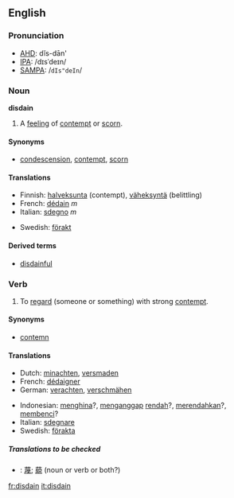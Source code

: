 ==English==

===Pronunciation===
*[[AHD]]: dĭs-dān'
*[[IPA]]: /dɪsˈdeɪn/
*[[SAMPA]]: /<tt>dIs"deIn</tt>/

===Noun===
'''disdain'''

#{{uncountable}} A [[feeling]] of [[contempt]] or [[scorn]].

====Synonyms====
*[[condescension]], [[contempt]], [[scorn]]

====Translations====
{{top}}
*Finnish: [[halveksunta]] (contempt), [[väheksyntä]] (belittling)
*French: [[dédain]] ''m''
*Italian: [[sdegno]] ''m''
{{mid}}
*Swedish: [[förakt]]
{{bottom}}

====Derived terms====
*[[disdainful]]

===Verb===
{{en-verb|disdain|disdains|disdained|disdaining}}

#{{transitive}} To [[regard]] (someone or something) with strong [[contempt]].

====Synonyms====
*[[contemn]]

====Translations====
{{top}}
*Dutch: [[minachten]], [[versmaden]]
*French: [[dédaigner]]
*German: [[verachten]], [[verschmähen]]
{{mid}}
*Indonesian: [[hina|menghina]]?, [[anggap|menganggap]] [[rendah]]?, [[rendah|merendahkan]]?, [[benci|membenci]]?
*Italian: [[sdegnare]]
*Swedish: [[förakta]]
{{bottom}}

=====Translations to be checked=====
<!--Remove this section once all of the translations below have been moved into the tables above.-->
{{checktrans}}

*{{ttbc|CJK Characters}}: [[蔑]]; [[藐]] (noun or verb or both?)

[[fr:disdain]]
[[it:disdain]]